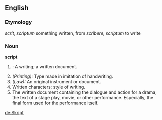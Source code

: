==English==

===Etymology===
{{OE.}} ''scrit'', {{L.}} ''scriptum'' something written, from ''scribere, scriptum'' to write

===Noun===
'''script'''
# {{obsolete}}: A writing; a written document.
# ''(Printing):'' Type made in imitation of handwriting.
# ''(Law):'' An original instrument or document.
# Written characters; style of writing. 
# The written document containing the dialogue and action for a drama; the text of a stage play, movie, or other performance. Especially, the final form used for the performance itself.

{{webster}}

[[de:Skript]]
